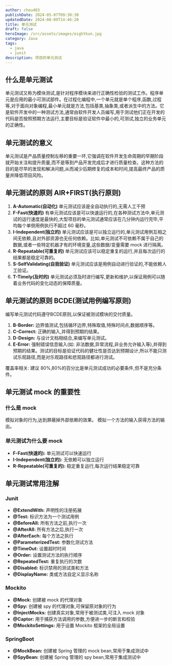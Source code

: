 ```yaml
---
author: chou403
publishDate: 2024-05-07T09:30:30
updatedDate: 2024-08-09T14:46:20
title: 单元测试
draft: false
heroImage: /src/assets/images/eightkun.jpg
category: Java
tags:
  - java
  - junit
description: 项目的单元测试
---
```


## 什么是单元测试

单元测试又称为模块测试,是针对程序模块来进行正确性检验的测试工作。程序单元是应用的最小可测试部件。在过程化编程中,一个单元就是单个程序,函数,过程等,对于面向对象编程,最小单元就是方法,包括基类,抽象类,或者派生中的方法。它是软件开发中的一种测试方法,通常由软件开发人员编写,用于测试他们正在开发的代码是否按照预期方法运行,主要目标是验证软件中最小的,可测试,独立的业务单元的正确性。

## 单元测试的意义

单元测试是产品质量控制左移的重要一环,它强调在软件开发生命周期的早期阶段就开始关注和提升质量,而不是等到产品开发完成后才进行质量检查。这种方法的目的是尽早的发现和解决问题,从而减少后期修复的成本和时间,提高最终产品的质量并降低项目风险。

## 单元测试的原则 AIR+FIRST(执行原则)

1. **A-Automatic(自动化)**
   单元测试应该是全自动执行的,无需人工干预
2. **F-Fast(快速的)**
   有单元测试应该是可以快速运行的,在各种测试方法中,单元测试的运行速度是最快的,大型项目的单元测试通常应该在几分钟内运行完毕,平均每个单侧用例执行不超过 60 毫秒。
3. **I-Independent(独立的)**
   单元测试应该是可以独立运行的,单元测试用例互相之间无依赖,且对外部资源也无任何依赖。比如,单元测试不可依赖不属于自己的数据,或者一些特定机器才有的环境变量,这些数据/变量需要 mock 进行隔离。
4. **R-Repeatable(可重复的)**
   单元测试应该可以稳定重复的运行,并且每次运行的结果都是稳定可靠的。
5. **S-SelfValidating(自我验证)**
   单元测试应该是用例自动进行验证的,不能依赖人工验证。
6. **T-Timely(及时的)**
   单元测试必须及时进行编写,更新和维护,以保证用例可以随着业务代码的变化动态的保障质量。

## 单元测试的原则 BCDE(测试用例编写原则)

编写单元测试代码遵守BCDE原则,以保证被测试模块的交付质量。

1. **B-Border:**
   边界值测试,包括循环边界,特殊取值,特殊时间点,数据顺序等。
2. **C-Correct:**
   正确的输入,并得到预期的结果。
3. **D-Design:**
   与设计文档相结合,来编写单元测试。
4. **E-Error:**
   强制错误信息输入(如: 非法数据,异常流程,非业务允许输入等),并得到预期的结果。测试的目标是验证代码的健壮性是否达到预期设计,所以不能只测试乐观路径,而是对乐观路径和悲观路径都进行测试。

覆盖率相关: 建议 80%,80%的百分比是单元测试成功的必要条件,但不是充分条件。

## 单元测试 mock 的重要性

### 什么是 mock

模拟对象的行为,达到屏蔽掉外部依赖的效果。
模拟一个方法的输入获得方法的输出。

### 单元测试为什么要 mock

- **F-Fast(快速的):** 单元测试可以快速运行
- **I-Independent(独立的):** 无依赖可以独立运行
- **R-Repeatable(可重复的):** 稳定重复运行,每次运行结果稳定可靠

## 单元测试常用注解

### Junit

- **@ExtendWith:** 声明性的注册拓展
- **@Test:** 标识方法为一个测试用例
- **@BeforeAll:** 所有方法之前,执行一次
- **@AfterAll:** 所有方法之后,执行一次
- **@AfterEach:** 每个方法之执行
- **@ParameterizedTest:** 参数化测试方法
- **@TimeOut:** 设置超时时间
- **@Order:** 设置测试方法的执行顺序
- **@RepeatedTest:** 重复执行的次数
- **@Disabled:** 标识禁用的测试类和方法
- **@DisplayName:** 类或方法自定义显示名称

### Mockito

- **@Mock:** 创建被 mock 的代理对象
- **@Spy:** 创建被 spy 的代理对象,可保留原对象的行为
- **@InjectMocks:** 创建真实对象,常用于被测试类,可注入 mock 对象
- **@Captor:** 用于捕获方法调用的参数,方便进一步的断言和校验
- **@MockitoSettings:** 用于设置 Mockito 框架的全局设置

### SpringBoot

- **@MockBean:** 创建被 Spring 管理的 mock bean,常用于集成测试中
- **@SpyBean:** 创建被 Spring 管理的 spy bean,常用于集成测试中
